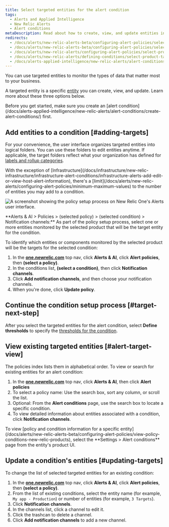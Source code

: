 ```yaml
---
title: Select targeted entities for the alert condition
tags:
  - Alerts and Applied Intelligence
  - New Relic Alerts
  - Alert conditions
metaDescription: Read about how to create, view, and update entities in notification channels for your policy conditions.
redirects:
  - /docs/alerts/new-relic-alerts-beta/configuring-alert-policies/selecting-product-targets-alert-condition
  - /docs/alerts/new-relic-alerts-beta/configuring-alert-policies/select-product-targets-alert-condition
  - /docs/alerts/new-relic-alerts/configuring-alert-policies/select-product-targets-alert-condition
  - /docs/alerts/new-relic-alerts/defining-conditions/select-product-targets-alert-condition
  - /docs/alerts-applied-intelligence/new-relic-alerts/alert-conditions/select-product-targets-alert-condition
---
```



You can use targeted entities to monitor the types of data that matter most to your business.

A targeted entity is a specific [entity](/docs/new-relic-one/use-new-relic-one/core-concepts/what-entity-new-relic/) you can create, view, and update. Learn more about these three options below.

<Callout variant="tip">
  Before you get started, make sure you create an [alert condition](/docs/alerts-applied-intelligence/new-relic-alerts/alert-conditions/create-alert-conditions/) first.
</Callout>

## Add entities to a condition [#adding-targets]

For your convenience, the user interface organizes targeted entities into logical folders. You can use these folders to edit entities anytime. If applicable, the target folders reflect what your organization has defined for [labels and rollup categories](/docs/apm/new-relic-apm/maintenance/labels-categories-organizing-your-apps-servers).

<Callout variant="important">
  With the exception of [Infrastructure](/docs/infrastructure/new-relic-infrastructure/infrastructure-alert-conditions/infrastructure-alerts-add-edit-or-view-host-alert-information), there's a [limit](/docs/alerts/new-relic-alerts/configuring-alert-policies/minimum-maximum-values) to the number of entities you may add to a condition.
</Callout>

<img
  src={policyAlertsUi}
  title="A screenshot showing the policy setup process on New Relic One's Alerts user interface."
  alt="A screenshot showing the policy setup process on New Relic One's Alerts user interface."
/>

<figcaption>
  **Alerts & AI > Policies > (selected policy) > (selected condition) > Notification channels:** As part of the policy setup process, select one or more entities monitored by the selected product that will be the target entity for the condition.
</figcaption>

To identify which entities or components monitored by the selected product will be the targets for the selected condition:

1. In the **[one.newrelic.com](https://one.newrelic.com/ "Link opens in a new window.")** top nav, click **Alerts & AI**, click **Alert policies**, then **(select a policy)**.
2. In the conditions list, **(select a condition)**, then click **Notification channels**.
3. Click **Add notification channels**, and then choose your notification channels.
4. When you're done, click **Update policy**.

## Continue the condition setup process [#target-next-step]

After you select the targeted entities for the alert condition, select **Define thresholds** to specify the [thresholds for the condition](/docs/alerts/new-relic-alerts-beta/configuring-alert-policies/define-thresholds-trigger-alert).

## View existing targeted entities [#alert-target-view]

The policies index lists them in alphabetical order. To view or search for existing entities for an alert condition:

1. In the **[one.newrelic.com](https://one.newrelic.com/ "Link opens in a new window.")** top nav, click **Alerts & AI**, then click **Alert policies**
2. To select a policy name: Use the search box, sort any column, or scroll the list.
3. Optional: From the **Alert conditions** page, use the search box to locate a specific condition.
4. To view detailed information about entities associated with a condition, click **Notification channels**.

<Callout variant="tip">
  To view [policy and condition information for a specific entity](/docs/alerts/new-relic-alerts-beta/configuring-alert-policies/view-policy-conditions-new-relic-products), select the **Settings > Alert conditions** page from the entity's product UI.
</Callout>

## Update a condition's entities [#updating-targets]

To change the list of selected targeted entities for an existing condition:

1. In the **[one.newrelic.com](https://one.newrelic.com/ "Link opens in a new window.")** top nav, click **Alerts & AI**, click **Alert policies**, then **(select a policy)**.
2. From the list of existing conditions, select the entity name (for example, `My app - Production`) or number of entities (for example, `3 Targets`).
3. Click **Notification channels**.
4. In the channels list, click a channel to edit it.
5. Click the trashcan to delete a channel.
6. Click **Add notification channels** to add a new channel.
